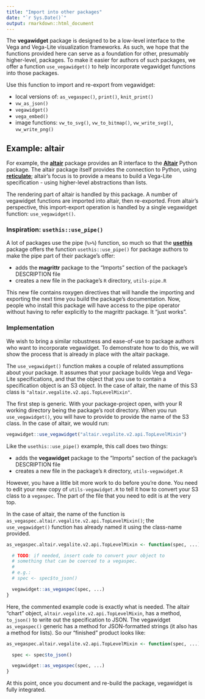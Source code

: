 ```yaml
---
title: "Import into other packages"
date: "`r Sys.Date()`"
output: rmarkdown::html_document
---
```


The **vegawidget** package is designed to be a low-level interface to the Vega and Vega-Lite visualization frameworks. As such, we hope that the functions provided here can serve as a foundation for other, presumably higher-level, packages. To make it easier for authors of such packages, we offer a function `use_vegawidget()` to help incorporate vegawidget functions into those packages.

Use this function to import and re-export from vegawidget:

- local versions of: `as_vegaspec()`, `print()`, `knit_print()`
- `vw_as_json()`  
- `vegawidget()`
- `vega_embed()`
- image functions: `vw_to_svg()`, `vw_to_bitmap()`, `vw_write_svg()`, `vw_write_png()`

## Example: altair

For example, the [**altair**](https://vegawidget.github.io/altair) package provides an R interface to the [**Altair**](https://altair-viz.github.io) Python package. The altair package itself provides the connection to Python, using [**reticulate**](https://rstudio.github.io/reticulate); altair's focus is to provide a means to build a Vega-Lite specification - using higher-level abstractions than lists. 

The rendering part of altair is handled by this package. A number of vegawidget functions are imported into altair, then re-exported. From altair's perspective, this import-export operation is handled by a single vegawidget function: `use_vegawidget()`. 

### Inspiration: `usethis::use_pipe()`

A lot of packages use the pipe (`%>%`) function, so much so that the [**usethis**](http://usethis.r-lib.org) package offers the function `usethis::use_pipe()` for package authors to make the pipe part of their package's offer:

- adds the **magrittr** package to the "Imports" section of the package's DESCRIPTION file
- creates a new file in the package's `R` directory, `utils-pipe.R`

This new file contains roxygen directives that will handle the importing and exporting the next time you build the package's documentation. Now, people who install this package will have access to the pipe operator without having to refer explicitly to the magrittr package. It "just works".

### Implementation

We wish to bring a similar robustness and ease-of-use to package authors who want to incorporate vegawidget. To demonstrate how to do this, we will show the process that is already in place with the altair package.

The `use_vegawidget()` function makes a couple of related assumptions about your package. It assumes that your package builds Vega and Vega-Lite specifications, and that the object that you use to contain a specification object is an S3 object. In the case of altair, the name of this S3 class is `"altair.vegalite.v2.api.TopLevelMixin"`.

The first step is generic. With your package-project open, with your R working directory being the package's root directory. When you run `use_vegawidget()`, you will have to provide to provide the name of the S3 class. In the case of altair, we would run:

```r
vegawidget::use_vegawidget("altair.vegalite.v2.api.TopLevelMixin")
```

Like the `usethis::use_pipe()` example, this call does two things:

- adds the **vegawidget** package to the "Imports" section of the package's DESCRIPTION file
- creates a new file in the package's `R` directory, `utils-vegawidget.R`

However, you have a little bit more work to do before you're done. You need to edit your new copy of `utils-vegawidget.R` to tell it how to convert your S3 class to a `vegaspec`. The part of the file that you need to edit is at the very top.

In the case of altair, the name of the function is `as_vegaspec.altair.vegalite.v2.api.TopLevelMixin()`; the `use_vegawidget()` function has already named it using the class-name provided.

```r
as_vegaspec.altair.vegalite.v2.api.TopLevelMixin <- function(spec, ...) {

  # TODO: if needed, insert code to convert your object to
  # something that can be coerced to a vegaspec.
  #
  # e.g.:
  # spec <- spec$to_json()

  vegawidget::as_vegaspec(spec, ...)
}
```

Here, the commented example code is exactly what is needed. The altair "chart" object, `altair.vegalite.v2.api.TopLevelMixin`, has a method, `to_json()` to write out the specification to JSON. The vegawidget `as_vegaspec()` generic has a method for JSON-formatted strings (it also has a method for lists). So our "finished" product looks like:

```r
as_vegaspec.altair.vegalite.v2.api.TopLevelMixin <- function(spec, ...) {

  spec <- spec$to_json()

  vegawidget::as_vegaspec(spec, ...)
}
```

At this point, once you document and re-build the package, vegawidget is fully integrated.

